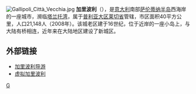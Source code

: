 [[File:Gallipoli_Città_Vecchia.jpg|thumb]]
'''加里波利'''（{{lang-it|Gallipoli}}），是[[意大利|意大利]]南部[[萨伦蒂纳半岛|萨伦蒂纳半岛]]西海岸的一座城市，濒临[[塔兰托湾|塔兰托湾]]，属于[[普利亚大区|普利亚大区]][[莱切省|莱切省]]管辖，市区面积40平方公里，人口21,148人（2008年）。该城老区建于16世纪，位于近岸的一座小岛上，与大陆有桥相连，近年来在大陆地区建设了新城区。

== 外部链接 ==
{{commonscat|Gallipoli (Italy)}}
* [https://web.archive.org/web/20190126100136/http://www.infogallipoli.it/en/  加里波利导游] {{en icon}}
* [http://www.gallipolivirtuale.com/  虚拟加里波利]{{Wayback|url=http://www.gallipolivirtuale.com/ |date=20100212224320 }} {{it icon}} {{en icon}}

{{萊切省市鎮}}

[[Category:莱切省市镇|G]]